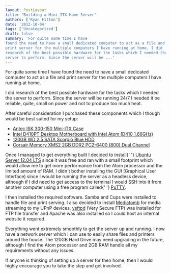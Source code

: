 ```yaml
---
layout: PostLayout
title: "Building a Mini ITX Home Server"
authors: ['Ryan Fitton']
date: '2012-10-04'
tags: ['Uncategorized']
draft: false
summary: 'For quite some time I have
found the need to have a small dedicated computer to act as a file and
print server for the multiple computers I have running at home. I did
research of the best possible hardware for the tasks which I needed the
server to perform. Since the server will be ...'
---
```


For quite some time I have found the need to have a small dedicated computer to act as a file and print server for the multiple computers I have running at home.

I did research of the best possible hardware for the tasks which I needed the server to perform. Since the server will be running 24/7 I needed it be reliable, quite, small on power and not to produce too much heat.

After careful consideration I purchased these components which I though would be best suited for my setup:

-   [Antec ISK 300-150 Mini-ITX Case](http://www.amazon.co.uk/gp/product/B0036CSMSG/ref=as_li_ss_tl?ie=UTF8&camp=1634&creative=19450&creativeASIN=B0036CSMSG&linkCode=as2&tag=ryanfittoncou-21)
-   [Intel D410PT Desktop Motherboard with Intel Atom (D410 1.66GHz)](http://www.amazon.co.uk/gp/product/B00336YCCU/ref=as_li_ss_tl?ie=UTF8&camp=1634&creative=19450&creativeASIN=B00336YCCU&linkCode=as2&tag=ryanfittoncou-21)
-   [120GB WD 2.5 SATA Scorpio Blue HDD](http://www.amazon.co.uk/gp/product/B000Y8QNMW/ref=as_li_ss_tl?ie=UTF8&camp=1634&creative=19450&creativeASIN=B000Y8QNMW&linkCode=as2&tag=ryanfittoncou-21)
-   [Corsair Memory XMS2 2GB DDR2 PC2-6400 (800) Dual Channel](http://www.amazon.co.uk/gp/product/B00160P77Y/ref=as_li_ss_tl?ie=UTF8&camp=1634&creative=19450&creativeASIN=B00160P77Y&linkCode=as2&tag=ryanfittoncou-21)

Once I managed to get everything built I decided to install{\' \'} [Ubuntu Server 12.04 LTS](http://releases.ubuntu.com/12.04/) since it was free and ran with a small footprint which would allow me to get more performance from the Atom processor and the limited amount of RAM. I didn't bother installing the GUI (Graphical User Interface) since I would be running the server as a headless device, although if I did need to get access to the terminal I would SSH into it from another computer using a free program called{\' \'} [PuTTY](http://www.chiark.greenend.org.uk/~sgtatham/putty/).

I then installed the required software. Samba and Cups were installed to handle file and print serving. I also decided to install [Mediatomb](http://mediatomb.cc/) for media streaming to my UPnP devices, [vsftpd](https://security.appspot.com/vsftpd.html) (Very Secure FTP) was installed for FTP file transfer and Apache was also installed so I could host an internal website it required.

Everything went extremely smoothly to get the server up and running. I now have a network server which I can use to easily share files and printers around the house. The 120GB Hard Drive may need upgrading in the future, although I find the Atom processor and 2GB RAM handle all my requirements without any issues.

If anyone is thinking of setting up a server for then home, then I would highly encourage you to take the step and get involved.
